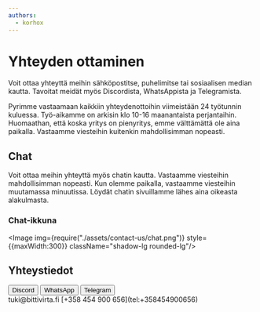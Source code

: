 ```yaml
---
authors:
  - korhox
---
```


# Yhteyden ottaminen

Voit ottaa yhteyttä meihin sähköpostitse, puhelimitse tai sosiaalisen median kautta. Tavoitat meidät myös Discordista, WhatsAppista ja Telegramista.

Pyrimme vastaamaan kaikkiin yhteydenottoihin viimeistään 24 työtunnin kuluessa. Työ-aikamme on arkisin klo 10-16 maanantaista perjantaihin. Huomaathan, että koska yritys on pienyritys, emme välttämättä ole aina paikalla. Vastaamme viesteihin kuitenkin mahdollisimman nopeasti.

## Chat

Voit ottaa meihin yhteyttä myös chatin kautta. Vastaamme viesteihin mahdollisimman nopeasti. Kun olemme paikalla, vastaamme viesteihin muutamassa minuutissa. Löydät chatin sivuillamme lähes aina oikeasta alakulmasta.

### Chat-ikkuna

<Image img={require("./assets/contact-us/chat.png")} style={{maxWidth:300}} className="shadow-lg rounded-lg"/>


## Yhteystiedot

<div className="flex flex-wrap gap-2 -mb-4">
  <Button href="https://biv.fi/discord"><Icon icon={["fab", "discord"]} className="me-2" />Discord</Button>
  <Button href="https://biv.fi/whatsapp"><Icon icon={["fab", "whatsapp"]} className="me-2" />WhatsApp</Button>
  <Button href="https://biv.fi/telegram"><Icon icon={["fab", "telegram"]} className="me-2" />Telegram</Button>
</div>
<div className="flex">
  <InfoField icon={["fas", "envelope"]}>tuki@bittivirta.fi</InfoField>
  <InfoField icon={["fas", "phone"]}>[+358 454 900 656](tel:+358454900656)</InfoField>
</div>
